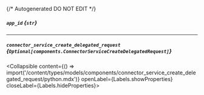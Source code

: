 {/* Autogenerated DO NOT EDIT  */}

##### `app_id` *{`str`}*

---
##### `connector_service_create_delegated_request` *{`Optional[components.ConnectorServiceCreateDelegatedRequest]`}*
<Collapsible content={() => import('/content/types/models/components/connector_service_create_delegated_request/python.mdx')} openLabel={Labels.showProperties} closeLabel={Labels.hideProperties}>
</Collapsible>


